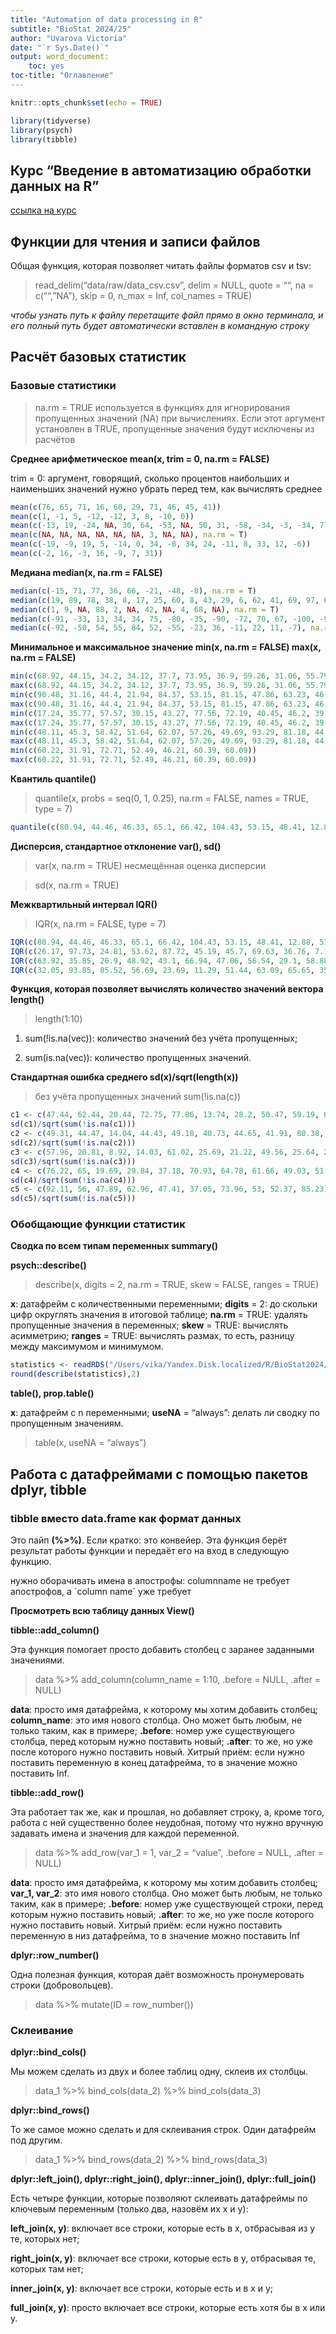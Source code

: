 ```yaml
---
title: "Automation of data processing in R"
subtitle: "BioStat 2024/25"
author: "Uvarova Victoria"
date: "`r Sys.Date()`"
output: word_document:
    toc: yes
toc-title: "Оглавление"
---
```


```r
knitr::opts_chunk$set(echo = TRUE)

library(tidyverse)
library(psych)
library(tibble)
```

## Курс "Введение в автоматизацию обработки данных на R"

[ссылка на курс](https://stepik.org/course/211715/syllabus){.uri}

## Функции для чтения и записи файлов

Общая функция, которая позволяет читать файлы форматов csv и tsv:

> read_delim("data/raw/data_csv.csv", delim = NULL, quote = "", na = c("","NA"), skip = 0, n_max = Inf, col_names = TRUE)

*чтобы узнать путь к файлу перетащите файл прямо в окно терминала, и его полный путь будет автоматически вставлен в командную строку*

## Расчёт базовых статистик

### Базовые статистики

> na.rm = TRUE используется в функциях для игнорирования пропущенных значений (NA) при вычислениях. Если этот аргумент установлен в TRUE, пропущенные значения будут исключены из расчётов

**Среднее арифметическое mean(x, trim = 0, na.rm = FALSE)**

trim = 0: аргумент, говорящий, сколько процентов наибольших и наименьших значений нужно убрать перед тем, как вычислять среднее

```r
mean(c(76, 65, 71, 16, 60, 29, 71, 46, 45, 41))
mean(c(1, -1, 5, -12, -12, 3, 8, -10, 0))
mean(c(-13, 19, -24, NA, 30, 64, -53, NA, 50, 31, -58, -34, -3, -34, 77), na.rm = T)
mean(c(NA, NA, NA, NA, NA, NA, 3, NA, NA), na.rm = T)
mean(c(-19, -9, 19, 5, -14, 0, 34, -8, 34, 24, -11, 8, 33, 12, -6))
mean(c(-2, 16, -3, 16, -9, 7, 31))
```

**Медиана median(x, na.rm = FALSE)**

```r
median(c(-15, 71, 77, 36, 66, -21, -48, -8), na.rm = T)
median(c(19, 89, 78, 38, 8, 17, 25, 60, 8, 43, 29, 6, 62, 41, 69, 97, 61, 83, 25, 24), na.rm = T)
median(c(1, 9, NA, 88, 2, NA, 42, NA, 4, 68, NA), na.rm = T)
median(c(-91, -33, 13, 34, 34, 75, -80, -35, -90, -72, 70, 67, -100, -94, -18), na.rm = T)
median(c(-92, -50, 54, 55, 84, 52, -55, -23, 36, -11, 22, 11, -7), na.rm = T)
```

**Минимальное и максимальное значение min(x, na.rm = FALSE) max(x, na.rm = FALSE)**

```r
min(c(68.92, 44.15, 34.2, 34.12, 37.7, 73.95, 36.9, 59.26, 31.06, 55.79, 73.92, 68.04, 53.73, 90.7, 39.66))
max(c(68.92, 44.15, 34.2, 34.12, 37.7, 73.95, 36.9, 59.26, 31.06, 55.79, 73.92, 68.04, 53.73, 90.7, 39.66))
min(c(90.48, 31.16, 44.4, 21.94, 84.37, 53.15, 81.15, 47.86, 63.23, 46.75, 102.73))
max(c(90.48, 31.16, 44.4, 21.94, 84.37, 53.15, 81.15, 47.86, 63.23, 46.75, 102.73))
min(c(17.24, 35.77, 57.57, 30.15, 43.27, 77.56, 72.19, 40.45, 46.2, 39.92))
max(c(17.24, 35.77, 57.57, 30.15, 43.27, 77.56, 72.19, 40.45, 46.2, 39.92))
min(c(48.11, 45.3, 58.42, 51.64, 62.07, 57.26, 49.69, 93.29, 81.18, 44.78, 55.1, 76.74, 58.08))
max(c(48.11, 45.3, 58.42, 51.64, 62.07, 57.26, 49.69, 93.29, 81.18, 44.78, 55.1, 76.74, 58.08))
min(c(60.22, 31.91, 72.71, 52.49, 46.21, 60.39, 60.09))
max(c(60.22, 31.91, 72.71, 52.49, 46.21, 60.39, 60.09))
```

**Квантиль quantile()**

> quantile(x, probs = seq(0, 1, 0.25), na.rm = FALSE, names = TRUE, type = 7)

```r
quantile(c(80.94, 44.46, 46.33, 65.1, 66.42, 104.43, 53.15, 48.41, 12.88, 51.1, 43.03, 40.3, 33.71, 55.1, 22.17), probs = seq(0, 1, 0.25),type = 7)
```

**Дисперсия, cтандартное отклонение var(), sd()**

> var(x, na.rm = TRUE) несмещённая оценка дисперсии

> sd(x, na.rm = TRUE)

**Межквартильный интервал IQR()**

> IQR(x, na.rm = FALSE, type = 7)

```r
IQR(c(80.94, 44.46, 46.33, 65.1, 66.42, 104.43, 53.15, 48.41, 12.88, 51.1, 43.03, 40.3, 33.71, 55.1, 22.17), na.rm = T, type = 7)
IQR(c(26.17, 97.73, 24.81, 53.62, 87.72, 45.19, 45.7, 69.63, 36.76, 7.17), na.rm = T, type = 7)
IQR(c(63.92, 35.85, 26.9, 48.92, 43.1, 66.94, 47.06, 56.54, 29.1, 58.88), na.rm = T, type = 7)
IQR(c(32.05, 93.85, 85.52, 56.69, 23.69, 11.29, 51.44, 63.09, 65.65, 35.73, 60.15, 30.93, -4.2), na.rm = T, type = 7)
```

**Функция, которая позволяет вычислять количество значений вектора length()**

> length(1:10)

1.  sum(!is.na(vec)): количество значений без учёта пропущенных;

2.  sum(is.na(vec)): количество пропущенных значений.

**Стандартная ошибка среднего sd(x)/sqrt(length(x))**

> без учёта пропущенных значений sum(!is.na(с))

```r
с1 <- c(47.44, 62.44, 20.44, 72.75, 77.86, 13.74, 28.2, 50.47, 59.19, 69.04)
sd(с1)/sqrt(sum(!is.na(с1)))
с2 <- c(49.31, 44.47, 14.04, 44.43, 49.18, 40.73, 44.65, 41.91, 80.38, 80.09)
sd(с2)/sqrt(sum(!is.na(с2)))
с3 <- c(57.96, 20.81, 8.92, 14.03, 61.02, 25.69, 21.22, 49.56, 25.64, 28.31)
sd(с3)/sqrt(sum(!is.na(с3)))
с4 <- c(76.22, 65, 19.69, 29.84, 37.18, 70.93, 64.78, 61.66, 49.03, 51.56)
sd(с4)/sqrt(sum(!is.na(с4)))
с5 <- c(92.11, 56, 47.89, 62.96, 47.41, 37.05, 73.96, 53, 52.37, 85.23)
sd(с5)/sqrt(sum(!is.na(с5)))
```

### Обобщающие функции статистик

**Cводка по всем типам переменных summary()**

**psych::describe()**

> describe(x, digits = 2, na.rm = TRUE, skew = FALSE, ranges = TRUE)

**x**: датафрейм с количественными переменными; **digits** = 2: до скольки цифр округлять значения в итоговой таблице; **na.rm** = TRUE: удалять пропущенные значения в переменных; **skew** = TRUE: вычислять асимметрию; **ranges** = TRUE: вычислять размах, то есть, разницу между максимумом и минимумом.

```r
statistics <- readRDS("/Users/vika/Yandex.Disk.localized/R/BioStat2024/numeric_data.rds")
round(describe(statistics),2)
```

**table(), prop.table()**

**x**: датафрейм с n переменными; **useNA** = "always": делать ли сводку по пропущенным значениям.

> table(x, useNA = "always")

## Работа с датафреймами с помощью пакетов dplyr, tibble

### tibble вместо data.frame как формат данных

Это пайп **(%\>%)**. Если кратко: это конвейер. Эта функция берёт результат работы функции и передаёт его на вход в следующую функцию.

нужно оборачивать имена в апострофы: columnname не требует апострофов, а \`column name\` уже требует

**Просмотреть всю таблицу данных View()**

**tibble::add_column()**

Эта функция помогает просто добавить столбец с заранее заданными значениями.

> data %\>% add_column(column_name = 1:10, .before = NULL, .after = NULL)

**data**: просто имя датафрейма, к которому мы хотим добавить столбец; **column_name**: это имя нового столбца. Оно может быть любым, не только таким, как в примере; **.before**: номер уже существующего столбца, перед которым нужно поставить новый; **.after**: то же, но уже после которого нужно поставить новый. Хитрый приём: если нужно поставить переменную в конец датафрейма, то в значение можно поставить Inf.

**tibble::add_row()**

Эта работает так же, как и прошлая, но добавляет строку, а, кроме того, работа с ней существенно более неудобная, потому что нужно вручную задавать имена и значения для каждой переменной.

> data %\>% add_row(var_1 = 1, var_2 = "value", .before = NULL, .after = NULL)

**data**: просто имя датафрейма, к которому мы хотим добавить столбец; **var_1, var_2**: это имя нового столбца. Оно может быть любым, не только таким, как в примере; **.before**: номер уже существующей строки, перед которым нужно поставить новый; **.after**: то же, но уже после которого нужно поставить новый. Хитрый приём: если нужно поставить переменную в низ датафрейма, то в значение можно поставить Inf

**dplyr::row_number()**

Одна полезная функция, которая даёт возможность пронумеровать строки (добровольцев).

> data %\>% mutate(ID = row_number())

### Cклеивание

**dplyr::bind_cols()**

Мы можем сделать из двух и более таблиц одну, склеив их столбцы.

> data_1 %\>% bind_cols(data_2) %\>% bind_cols(data_3)

**dplyr::bind_rows()**

То же самое можно сделать и для склеивания строк. Один датафрейм под другим.

> data_1 %\>% bind_rows(data_2) %\>% bind_rows(data_3)

**dplyr::left_join(), dplyr::right_join(), dplyr::inner_join(), dplyr::full_join()**

Есть четыре функции, которые позволяют склеивать датафреймы по ключевым переменным (только два, назовём их x и y):

**left_join(x, y)**: включает все строки, которые есть в x, отбрасывая из y те, которых нет;

**right_join(x, y)**: включает все строки, которые есть в y, отбрасывая те, которых там нет;

**inner_join(x, y)**: включает все строки, которые есть и в x и y;

**full_join(x, y)**: просто включает все строки, которые есть хотя бы в x или y.
